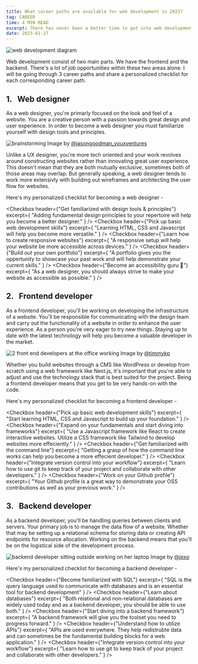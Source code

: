 ```yaml
---
title: What career paths are available for web development in 2023?
tag: CAREER
time: 4 MIN READ
excerpt: There has never been a better time to get into web development than today. With the increase of demand in the marketplace, web development has become one of the most sought-after career. In this post I hope to share some insight on possible career paths to choose from.
date: 2023-01-27
---
```


![web development diagram](/web.png)

Web development consist of two main parts. We have the frontend and the backend. There's a lot of job opportunities within these two areas alone. I will be going through 3 career paths and share a personalized checklist for each corresponding career path.

## 1. &nbsp; Web designer

As a web designer, you're primarly focused on the look and feel of a website.
You are a creative person with a passion towards great design and user experience. In order to become a web designer you must familiarize yourself with design tools and principles.

![brainstorming](https://images.unsplash.com/photo-1552664730-d307ca884978?ixlib=rb-4.0.3&ixid=MnwxMjA3fDB8MHxwaG90by1wYWdlfHx8fGVufDB8fHx8&auto=format&fit=crop&w=2670&q=80)
Image by [@jasongoodman_youxventures](https://unsplash.com/@jasongoodman_youxventures)

Unlike a UX designer, you're more tech oriented and your work revolves around
constructing websites rather than innovating great user experience. This doesn't
mean that they are both mutually exclusive, sometimes both of those areas may
overlap. But generally speaking, a web designer tends to work more extensivly
with building out wireframes and architecting the user flow for websites.

Here's my personalized checklist for becoming a web designer -

<Checkbox
  header={"Get familiarized with design tools & principles"}
  excerpt={
    "Adding fundamental design principles to your repertoire will help you become a better designer."
  }
/>
<Checkbox
  header={"Pick up basic web development skills"}
  excerpt={
    "Learning HTML, CSS and Javascript will help you become more versatile."
  }
/>
<Checkbox
  header={"Learn how to create responsive websites"}
  excerpt={
    "A responsive setup will help your website be more accessible across devices."
  }
/>
<Checkbox
  header={"Build out your own portfolio"}
  excerpt={
    "A portfolio gives you the oppertunity to showcase your past work and will help demonstrate your current skills."
  }
/>
<Checkbox
  header={"Become an accessibility guru 🥷"}
  excerpt={
    "As a web designer, you should always strive to make your website as accessible as possible."
  }
/>

## 2. &nbsp; Frontend developer

As a frontend developer, you'll be working on developing the infrastructure
of a website. You'll be responsible for communicating with the design team
and carry out the functionality of a website in order to enhance the user
experience. As a person you're very eager to try new things. Staying up to
date with the latest technology will help you become a valuable developer in
the market.

![2 front end developers at the office working](https://images.unsplash.com/photo-1551434678-e076c223a692?ixlib=rb-4.0.3&ixid=MnwxMjA3fDB8MHxwaG90by1wYWdlfHx8fGVufDB8fHx8&auto=format&fit=crop&w=2670&q=80)
Image by [@timmykp](https://unsplash.com/@timmykp)

Whether you build websites through a CMS like WordPress or develop from scratch
using a web framework like Next.js, it's important that you're able to adjust
and use the technology stack that is best suited for the project. Being a
frontend developer means that you get to be very hands-on with the code.

Here's my personalized checklist for becoming a frontend developer -

<Checkbox
  header={"Pick up basic web development skills"}
  excerpt={
    "Start learning HTML, CSS and Javascript to build up your foundation."
  }
/>
<Checkbox
  header={"Expand on your fundamentals and start diving into frameworks"}
  excerpt={
    "Use a Javascript framework like React to create interactive websites. Utilize a CSS framework like Tailwind to develop websites more effeciently."
  }
/>
<Checkbox
  header={"Get familiarized with the command line"}
  excerpt={
    "Getting a grasp of how the command line works can help you become a more effecient developer."
  }
/>
<Checkbox
  header={"Integrate version control into your workflow"}
  excerpt={
    "Learn how to use git to keep track of your project and collaborate with other developers."
  }
/>
<Checkbox
  header={"Work on your Github profile"}
  excerpt={
    "Your Github profile is a great way to demonstrate your OSS contributions as well as your previous work."
  }
/>

## 3. &nbsp; Backend developer

As a backend developer, you'll be handling queries between clients and servers. Your primary job is to manage the data flow of a website. Whether that may be setting up a relational schema for storing data or creating API endpoints for resource allocation.
Working on the backend means that you'll be on the logistical side of the development process.

![backend developer sitting outside working on her laptop](https://images.unsplash.com/photo-1617472592135-72a181d04b27?ixlib=rb-4.0.3&ixid=MnwxMjA3fDB8MHxwaG90by1wYWdlfHx8fGVufDB8fHx8&auto=format&fit=crop&w=2670&q=80)
Image by [@jexo](https://unsplash.com/@jexo)

Here's my personalized checklist for becoming a backend developer -

<Checkbox
  header={"Become familiarized with SQL"}
  excerpt={
    "SQL is the query language used to communicate with databases and is an essential tool for backend development"
  }
/>
<Checkbox
  header={"Learn about databases"}
  excerpt={
    "Both relational and non-relational databases are widely used today and as a backend developer, you should be able to use both."
  }
/>
<Checkbox
  header={"Start diving into a backend framework"}
  excerpt={
    "A backend framework will give you the toolset you need to progress forward."
  }
/>
<Checkbox
  header={"Understand how to utilize APIs"}
  excerpt={
    "APIs are used everywhere. They help redistrubte data and can sometimes be the fundamental building blocks for a web application."
  }
/>
<Checkbox
  header={"Integrate version control into your workflow"}
  excerpt={
    "Learn how to use git to keep track of your project and collaborate with other developers."
  }
/>
